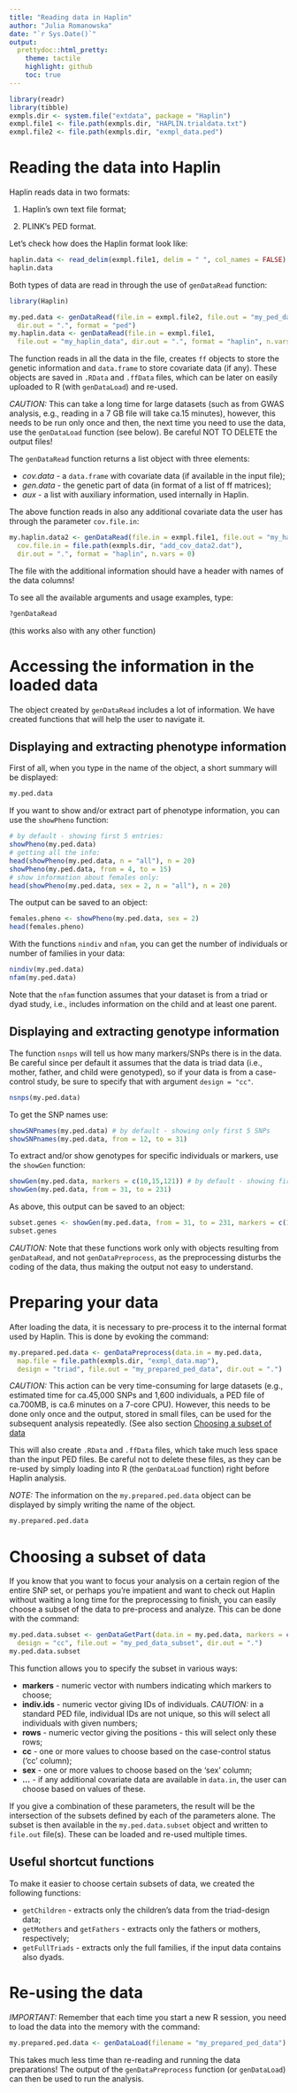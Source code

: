 ```yaml
---
title: "Reading data in Haplin"
author: "Julia Romanowska"
date: "`r Sys.Date()`"
output:
  prettydoc::html_pretty:
    theme: tactile
    highlight: github
    toc: true
---
```


```r
library(readr)
library(tibble)
exmpls.dir <- system.file("extdata", package = "Haplin")
exmpl.file1 <- file.path(exmpls.dir, "HAPLIN.trialdata.txt")
exmpl.file2 <- file.path(exmpls.dir, "exmpl_data.ped")
```

# Reading the data into Haplin

Haplin reads data in two formats:

1. Haplin's own text file format;

2. PLINK's PED format.

Let's check how does the Haplin format look like:

```r
haplin.data <- read_delim(exmpl.file1, delim = " ", col_names = FALSE)
haplin.data
```

Both types of data are read in through the use of `genDataRead` function:

```r
library(Haplin)

my.ped.data <- genDataRead(file.in = exmpl.file2, file.out = "my_ped_data",
  dir.out = ".", format = "ped")
my.haplin.data <- genDataRead(file.in = exmpl.file1,
  file.out = "my_haplin_data", dir.out = ".", format = "haplin", n.vars = 0)
```

The function reads in all the data in the file, creates `ff` objects to store the genetic information and `data.frame` to store covariate data (if any). These objects are saved in `.RData` and `.ffData` files, which can be later on easily uploaded to R (with `genDataLoad`) and re-used.
	
_CAUTION:_ This can take a long time for large datasets (such as from GWAS analysis, e.g., reading in a 7 GB file will take ca.15 minutes), however, this needs to be run only once and then, the next time you need to use the data, use the `genDataLoad` function (see below). Be careful NOT TO DELETE the output files!
	
The `genDataRead` function returns a list object with three elements:

*  _cov.data_ - a `data.frame` with covariate data (if available in the input file);
*  _gen.data_ - the genetic part of data (in format of a list of ff matrices);
*  _aux_ - a list with auxiliary information, used internally in Haplin.

The above function reads in also any additional covariate data the user has through the parameter `cov.file.in`:

```r
my.haplin.data2 <- genDataRead(file.in = exmpl.file1, file.out = "my_haplin_data_cov",
  cov.file.in = file.path(exmpls.dir, "add_cov_data2.dat"),
  dir.out = ".", format = "haplin", n.vars = 0)
```

The file with the additional information should have a header with names of the data columns!
  
To see all the available arguments and usage examples, type:

```r
?genDataRead
```

(this works also with any other function)

# Accessing the information in the loaded data

The object created by `genDataRead` includes a lot of information. We have created functions that will help the user to navigate it.

## Displaying and extracting phenotype information

First of all, when you type in the name of the object, a short summary will be displayed:

```r
my.ped.data
```

If you want to show and/or extract part of phenotype information, you can use the `showPheno` function:

```r
# by default - showing first 5 entries:
showPheno(my.ped.data)
# getting all the info:
head(showPheno(my.ped.data, n = "all"), n = 20)
showPheno(my.ped.data, from = 4, to = 15)
# show information about females only:
head(showPheno(my.ped.data, sex = 2, n = "all"), n = 20)
```

The output can be saved to an object:

```r
females.pheno <- showPheno(my.ped.data, sex = 2)
head(females.pheno)
```

With the functions `nindiv` and `nfam`, you can get the number of individuals or number of families in your data:

```r
nindiv(my.ped.data)
nfam(my.ped.data)
```

Note that the `nfam` function assumes that your dataset is from a triad or dyad study, i.e., includes information on the child and at least one parent.

## Displaying and extracting genotype information

The function `nsnps` will tell us how many markers/SNPs there is in the data. Be careful since per default it assumes that the data is triad data (i.e., mother, father, and child were genotyped), so if your data is from a case-control study, be sure to specify that with argument `design = "cc"`.

```r
nsnps(my.ped.data)
```

To get the SNP names use:

```r
showSNPnames(my.ped.data) # by default - showing only first 5 SNPs
showSNPnames(my.ped.data, from = 12, to = 31)
```

To extract and/or show genotypes for specific individuals or markers, use the `showGen` function:

```r
showGen(my.ped.data, markers = c(10,15,121)) # by default - showing first 5 entries
showGen(my.ped.data, from = 31, to = 231)
```

As above, this output can be saved to an object:

```r
subset.genes <- showGen(my.ped.data, from = 31, to = 231, markers = c(10,15,121))
subset.genes
```

_CAUTION:_ Note that these functions work only with objects resulting from `genDataRead`, and not `genDataPreprocess`, as the preprocessing disturbs the coding of the data, thus making the output not easy to understand.

# Preparing your data

After loading the data, it is necessary to pre-process it to the internal format used by Haplin. This is done by evoking the command:

```r
my.prepared.ped.data <- genDataPreprocess(data.in = my.ped.data,
  map.file = file.path(exmpls.dir, "exmpl_data.map"),
  design = "triad", file.out = "my_prepared_ped_data", dir.out = ".")
```

_CAUTION:_ This action can be very time-consuming for large datasets (e.g., estimated time for ca.45,000 SNPs and 1,600 individuals, a PED file of ca.700MB, is ca.6 minutes on a 7-core CPU). However, this needs to be done only once and the output, stored in small files, can be used for the subsequent analysis repeatedly. (See also section [Choosing a subset of data](#subset)
	
This will also create `.RData` and `.ffData` files, which take much less space than the input PED files. Be careful not to delete these files, as they can be re-used by simply loading into R (the `genDataLoad` function) right before Haplin analysis.
	
_NOTE:_ The information on the `my.prepared.ped.data` object can be displayed by simply writing the name of the object.

```r
my.prepared.ped.data
```


# Choosing a subset of data {#subset}

If you know that you want to focus your analysis on a certain region of the entire SNP set, or perhaps you're impatient and want to check out Haplin without waiting a long time for the preprocessing to finish, you can easily choose a subset of the data to pre-process and analyze. This can be done with the command:

```r
my.ped.data.subset <- genDataGetPart(data.in = my.ped.data, markers = c(3:15,22),
  design = "cc", file.out = "my_ped_data_subset", dir.out = ".")
my.ped.data.subset
```

This function allows you to specify the subset in various ways:

*  __markers__ - numeric vector with numbers indicating which markers to choose;
*  __indiv.ids__ - numeric vector giving IDs of individuals. _CAUTION:_ in a standard PED file, individual IDs are not unique, so this will select all individuals with given numbers;
*  __rows__ - numeric vector giving the positions - this will select only these rows;
*  __cc__ - one or more values to choose based on the case-control status ('cc' column);
*  __sex__ - one or more values to choose based on the 'sex' column;
*  __...__ - if any additional covariate data are available in `data.in`, the user can choose based on values of these.

If you give a combination of these parameters, the result will be the intersection of the subsets defined by each of the parameters alone. The subset is then available in the `my.ped.data.subset` object and written to `file.out` file(s). These can be loaded and re-used multiple times.

## Useful shortcut functions

To make it easier to choose certain subsets of data, we created the following functions:

*  `getChildren` - extracts only the children's data from the triad-design data;
*  `getMothers` and `getFathers` - extracts only the fathers or mothers, respectively;
*  `getFullTriads` - extracts only the full families, if the input data contains also dyads.

# Re-using the data

_IMPORTANT:_ Remember that each time you start a new R session, you need to load the data into the memory with the command:

```r
my.prepared.ped.data <- genDataLoad(filename = "my_prepared_ped_data")
```

This takes much less time than re-reading and running the data preparations! The output of the `genDataPreprocess` function (or `genDataLoad`) can then be used to run the analysis.

